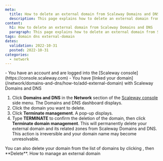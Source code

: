 ```yaml
---
meta:
  title: How to delete an external domain from Scaleway Domains and DNS
  description: This page explains how to delete an external domain from Scaleway Domains and DNS
content:
  h1: How to delete an external domain from Scaleway Domains and DNS
  paragraph: This page explains how to delete an external domain from Scaleway Domains and DNS
tags: domain dns external-domain
dates:
  validation: 2022-10-31
  posted: 2022-10-31
categories:
  - network
---
```


<Macro id="iam-requirements" />
 
<Message type="requirement">
  - You have an account and are logged into the [Scaleway console](https://console.scaleway.com)
  - You have [linked your domain](/network/domains-and-dns/how-to/add-external-domain) with Scaleway Domains and DNS
</Message>

1. Click **Domains and DNS** in the **Network** section of the [Scaleway console](https://console.scaleway.com) side menu. The Domains and DNS dashboard displays.
2. Click the domain you want to delete.
3. Click **Terminate management**. A pop-up displays.
4. Type **TERMINATE** to confirm the deletion of the domain, then click **Terminate domain management**.
    <Lightbox src="scaleway-dns-delete-domain.webp" alt="" />
    <Message type="important">
      This will permanently delete your external domain and its related zones from Scaleway Domains and DNS. This action is irreversible and your domain name may become unresolvable.
    </Message>

<Message type="tip">
  You can also delete your domain from the list of domains by clicking <Icon name="more" />, then **Delete**.
</Message>

<Navigation title="See Also">
  <PreviousButton to="/network/domains-and-dns/how-to/manage-external-domain/">How to manage an external domain</PreviousButton>
</Navigation>
